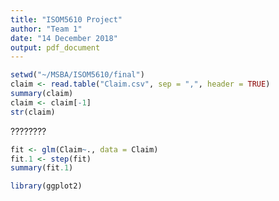 ```yaml
---
title: "ISOM5610 Project"
author: "Team 1"
date: "14 December 2018"
output: pdf_document
---
```


```r
setwd("~/MSBA/ISOM5610/final")
claim <- read.table("Claim.csv", sep = ",", header = TRUE)
summary(claim)
claim <- claim[-1]
str(claim)
```

????????
```r
fit <- glm(Claim~., data = Claim)
fit.1 <- step(fit)
summary(fit.1)
```

```r
library(ggplot2)

```